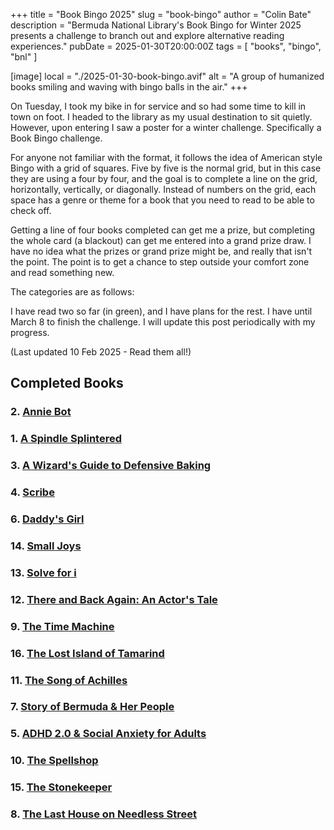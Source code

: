 +++
title = "Book Bingo 2025"
slug = "book-bingo"
author = "Colin Bate"
description = "Bermuda National Library's Book Bingo for Winter 2025 presents a challenge to branch out and explore alternative reading experiences."
pubDate = 2025-01-30T20:00:00Z
tags = [ "books", "bingo", "bnl" ]

[image]
local = "./2025-01-30-book-bingo.avif"
alt = "A group of humanized books smiling and waving with bingo balls in the air."
+++

On Tuesday, I took my bike in for service and so had some time to kill in town on foot. I headed to the library as my usual destination to sit quietly. However, upon entering I saw a poster for a winter challenge. Specifically a Book Bingo challenge.

For anyone not familiar with the format, it follows the idea of American style Bingo with a grid of squares. Five by five is the normal grid, but in this case they are using a four by four, and the goal is to complete a line on the grid, horizontally, vertically, or diagonally. Instead of numbers on the grid, each space has a genre or theme for a book that you need to read to be able to check off.

Getting a line of four books completed can get me a prize, but completing the whole card (a blackout) can get me entered into a grand prize draw. I have no idea what the prizes or grand prize might be, and really that isn't the point. The point is to get a chance to step outside your comfort zone and read something new.

The categories are as follows:

<Bingo />

I have read two so far (in green), and I have plans for the rest. I have until March 8 to finish the challenge. I will update this post periodically with my progress.

(Last updated 10 Feb 2025 - Read them all!)

## Completed Books

### 2. [Annie Bot](https://www.goodreads.com/book/show/156023123-annie-bot)

<AuthorGenre author="Sierra Greer" genre="Science Fiction" icon="genre-scifi" />

### 1. [A Spindle Splintered](https://www.goodreads.com/book/show/56179356-a-spindle-splintered)

<AuthorGenre author='Alix E. Harrow' genre='Fantasy' icon='genre-fantasy' />

### 3. [A Wizard's Guide to Defensive Baking](https://www.goodreads.com/book/show/54369251-a-wizard-s-guide-to-defensive-baking)

<AuthorGenre author="T. Kingfisher" genre="Fantasy" icon="genre-fantasy" />

### 4. [Scribe](https://www.goodreads.com/book/show/37941613-scribe)

<AuthorGenre author="Alyson Hagy" genre="Near Future Fiction" icon="genre-fiction" />

### 6. [Daddy's Girl](https://www.goodreads.com/book/show/84820.Daddy_s_Girl)

<AuthorGenre author="Lisa Scottoline" genre="Mystery Thriller" icon="genre-thriller" />

### 14. [Small Joys](https://www.goodreads.com/book/show/61612872-small-joys)

<AuthorGenre author="Elvin James Mensah" genre="Contemporary Literary Fiction" icon="genre-fiction" />

### 13. [Solve for i](https://www.goodreads.com/book/show/34228685-solve-for-i)

<AuthorGenre author="A.E. Dooland" genre="LGBTQ+ Romance" icon="genre-romance" />

### 12. [There and Back Again: An Actor's Tale](https://www.goodreads.com/book/show/837899.There_and_Back_Again)

<AuthorGenre author="Sean Astin" genre="Memoir" icon="genre-bio" />

### 9. [The Time Machine](https://www.goodreads.com/book/show/2493.The_Time_Machine)

<AuthorGenre author="H.G. Wells" genre="Science Fiction" icon="genre-scifi" />

### 16. [The Lost Island of Tamarind](https://www.goodreads.com/book/show/4781772-the-lost-island-of-tamarind)

<AuthorGenre author="Nadia Aguiar" genre="Adventure" icon="genre-adventure" />

### 11. [The Song of Achilles](https://www.goodreads.com/book/show/13623848-the-song-of-achilles)

<AuthorGenre author="Madeline Miller" genre="Historical Fiction" icon="genre-history" />

### 7. [Story of Bermuda & Her People](https://www.goodreads.com/book/show/3083575-story-of-bermuda-her-people)

<AuthorGenre author="William Sears Zuill" genre="History" icon="genre-history" />

### 5. [ADHD 2.0 & Social Anxiety for Adults](https://www.goodreads.com/book/show/61376325-adhd-2-0-social-anxiety-for-adults)

<AuthorGenre author="Margaret Hampton" genre="Self Help" icon="genre-wellness" />

### 10. [The Spellshop](https://www.goodreads.com/book/show/217206125-the-spellshop)

<AuthorGenre author="Sarah Beth Durst" genre="Romantasy" icon="genre-romance" />

### 15. [The Stonekeeper](https://www.goodreads.com/book/show/1238684.The_Stonekeeper)

<AuthorGenre author="Kazu Kibuishi" genre="Fantasy" icon="genre-fantasy" />

### 8. [The Last House on Needless Street](https://www.goodreads.com/book/show/54621094-the-last-house-on-needless-street)

<AuthorGenre author="Catriona Ward" genre="Horror Thriller" icon="genre-thriller" />
